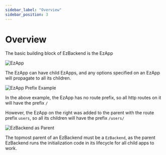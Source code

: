 ```yaml
---
sidebar_label: "Overview"
sidebar_position: 3
---
```


# Overview

The basic building block of EzBackend is the EzApp

![EzApp](./assets/ez-app.png)

The EzApp can have child EzApps, and any options specified on an EzApp will propagate to all its children.

![EzApp Prefix Example](./assets/app-prefix-example.png)

In the above example, the EzApp has no route prefix, so all http routes on it will have the prefix `/`

However, the EzApp on the right was added to the parent with the route prefix `users`, so all its children will have the prefix `/users/`

![EzBackend as Parent](./assets/ezbackend-as-parent.png)

The topmost parent of an EzBackend must be a `EzBackend`, as the parent EzBackend runs the initialization code in its lifecycle for all child apps to work.

